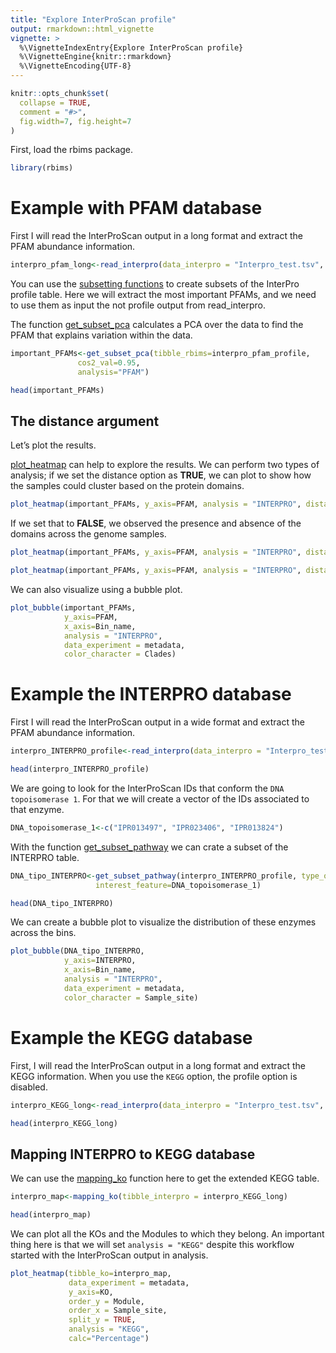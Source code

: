 ```yaml
---
title: "Explore InterProScan profile"
output: rmarkdown::html_vignette
vignette: >
  %\VignetteIndexEntry{Explore InterProScan profile}
  %\VignetteEngine{knitr::rmarkdown}
  %\VignetteEncoding{UTF-8}
---
```


```r
knitr::opts_chunk$set(
  collapse = TRUE,
  comment = "#>",
  fig.width=7, fig.height=7
)
```

First, load the rbims package.

```r
library(rbims)
```

# Example with PFAM database

First I will read the InterProScan output in a long format and extract the PFAM abundance information.

```r
interpro_pfam_long<-read_interpro(data_interpro = "Interpro_test.tsv", database="PFAM", profile = F)
```

You can use the [subsetting functions](https://mirnavazquez.github.io/RbiMs/articles/Explore_KEGG_profile.html#metabolism-subsetting-1) to create subsets of the InterPro profile table. Here we will extract the most important PFAMs, and we need to use them as input the not profile output from read_interpro. 

The function [get_subset_pca](https://mirnavazquez.github.io/RbiMs/reference/get_subset_pca.html) calculates a PCA over the data to find the PFAM that explains variation within the data.

```r
important_PFAMs<-get_subset_pca(tibble_rbims=interpro_pfam_profile, 
               cos2_val=0.95,
               analysis="PFAM")
```

```r
head(important_PFAMs)
```

## The distance argument

Let's plot the results.

[plot_heatmap](https://mirnavazquez.github.io/RbiMs/reference/plot_heatmap.html) can help to explore the results. We can perform two types of analysis; if we set the distance option as **TRUE**, we can plot to show how the samples could cluster based on the protein domains.

```r
plot_heatmap(important_PFAMs, y_axis=PFAM, analysis = "INTERPRO", distance = T)
```

If we set that to **FALSE**, we observed the presence and absence of the domains across the genome samples.

```r
plot_heatmap(important_PFAMs, y_axis=PFAM, analysis = "INTERPRO", distance = F)
```


```r
plot_heatmap(important_PFAMs, y_axis=PFAM, analysis = "INTERPRO", distance = F)
```

We can also visualize using a bubble plot. 

```r
plot_bubble(important_PFAMs, 
            y_axis=PFAM, 
            x_axis=Bin_name, 
            analysis = "INTERPRO", 
            data_experiment = metadata, 
            color_character = Clades)
```

# Example the INTERPRO database

First I will read the InterProScan output in a wide format and extract the PFAM abundance information.

```r
interpro_INTERPRO_profile<-read_interpro(data_interpro = "Interpro_test.tsv", database="INTERPRO", profile = F)
```


```r
head(interpro_INTERPRO_profile)
```

We are going to look for the InterProScan IDs that conform the `DNA topoisomerase 1`. For that we will create a vector of the IDs associated to that enzyme.

```r
DNA_topoisomerase_1<-c("IPR013497", "IPR023406", "IPR013824")
```

With the function [get_subset_pathway](https://mirnavazquez.github.io/RbiMs/reference/get_subset_pathway.html) we can crate a subset of the INTERPRO table.

```r
DNA_tipo_INTERPRO<-get_subset_pathway(interpro_INTERPRO_profile, type_of_interest_feature=INTERPRO,
                   interest_feature=DNA_topoisomerase_1)
```

```r
head(DNA_tipo_INTERPRO)
```

We can create a bubble plot to visualize the distribution of these enzymes across the bins.

```r
plot_bubble(DNA_tipo_INTERPRO, 
            y_axis=INTERPRO,
            x_axis=Bin_name,
            analysis = "INTERPRO", 
            data_experiment = metadata, 
            color_character = Sample_site)
```

# Example the KEGG database

First, I will read the InterProScan output in a long format and extract the KEGG information. When you use the `KEGG` option, the profile option is disabled. 

```r
interpro_KEGG_long<-read_interpro(data_interpro = "Interpro_test.tsv", database="KEGG")
```

```r
head(interpro_KEGG_long)
```

## Mapping INTERPRO to KEGG database

We can use the [mapping_ko](https://mirnavazquez.github.io/RbiMs/reference/mapping_ko.html) function here to get the extended KEGG table.

```r
interpro_map<-mapping_ko(tibble_interpro = interpro_KEGG_long)
```


```r
head(interpro_map)
```

We can plot all the KOs and the Modules to which they belong. An important thing here is that we will set `analysis = "KEGG"` despite this workflow started with the InterProScan output in analysis. 

```r
plot_heatmap(tibble_ko=interpro_map,
             data_experiment = metadata,
             y_axis=KO,
             order_y = Module,
             order_x = Sample_site,
             split_y = TRUE,
             analysis = "KEGG",
             calc="Percentage")
```












